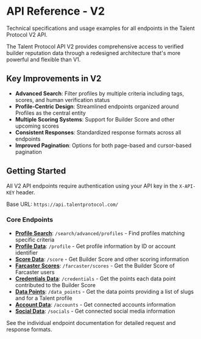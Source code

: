 # API Reference - V2

Technical specifications and usage examples for all endpoints in the Talent Protocol V2 API.

The Talent Protocol API V2 provides comprehensive access to verified builder reputation data through a redesigned architecture that's more powerful and flexible than V1.

## Key Improvements in V2

* **Advanced Search**: Filter profiles by multiple criteria including tags, scores, and human verification status
* **Profile-Centric Design**: Streamlined endpoints organized around Profiles as the central entity
* **Multiple Scoring Systems**: Support for Builder Score and other upcoming scores
* **Consistent Responses**: Standardized response formats across all endpoints
* **Improved Pagination**: Options for both page-based and cursor-based pagination


## Getting Started

All V2 API endpoints require authentication using your API key in the `X-API-KEY` header.

Base URL: `https://api.talentprotocol.com/`

### Core Endpoints

* [**Profile Search**](/docs/developers/talent-api/api-reference-v2/search): `/search/advanced/profiles` - Find profiles matching specific criteria
* [**Profile Data**](/docs/developers/talent-api/api-reference-v2/search): `/profile` - Get profile information by ID or account identifier
* [**Score Data**](/docs/developers/talent-api/api-reference-v2/score): `/score` - Get Builder Score and other scoring information
* [**Farcaster Scores**](/docs/developers/talent-api/api-reference-v2/farcaster-scores): `/farcaster/scores` - Get the Builder Score of Farcaster users
* [**Credentials Data**](/docs/developers/talent-api/api-reference-v2/score#credentials): `/credentials` - Get the points each data point contributed to the Builder Score
* [**Data Points**](/docs/data-points/arbitrum): `/data_points` - Get the data points providing a list of slugs and for a Talent profile
* [**Account Data**](/docs/developers/talent-api/api-reference-v2/accounts): `/accounts` - Get connected accounts information
* [**Social Data**](/docs/developers/talent-api/api-reference-v2/socials): `/socials` - Get connected social media information

See the individual endpoint documentation for detailed request and response formats.
